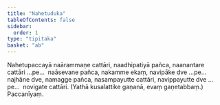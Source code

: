 ```yaml
---
title: "Nahetuduka"
tableOfContents: false
sidebar:
  order: 1
type: "tipitaka"
basket: "ab"
---
```



<DynamicBreadcrumb />

<Paragraph number="2512">
Nahetupaccayā naārammaṇe cattāri, naadhipatiyā pañca, naanantare cattāri …pe…  naāsevane pañca, nakamme ekaṃ, navipāke dve …pe…  najhāne dve, namagge pañca, nasampayutte cattāri, navippayutte dve …pe…  novigate cattāri.

</Paragraph>

<Paragraph number="2513" type="center">
(Yathā kusalattike gaṇanā, evaṃ gaṇetabbaṃ.)



</Paragraph>

<Paragraph number="2514" type="center">
Paccanīyaṃ.
</Paragraph>
